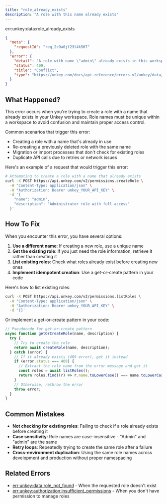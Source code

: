```yaml
---
title: "role_already_exists"
description: "A role with this name already exists"
---
```


<Danger>
err:unkey:data:role_already_exists
</Danger>

```json Example
{
  "meta": {
    "requestId": "req_2c9a0jf23l4k567"
  },
  "error": {
    "detail": "A role with name \"admin\" already exists in this workspace",
    "status": 409,
    "title": "Conflict",
    "type": "https://unkey.com/docs/api-reference/errors-v2/unkey/data/role/duplicate"
  }
}
```

## What Happened?

This error occurs when you're trying to create a role with a name that already exists in your Unkey workspace. Role names must be unique within a workspace to avoid confusion and maintain proper access control.

Common scenarios that trigger this error:

- Creating a role with a name that's already in use
- Re-creating a previously deleted role with the same name
- Migration or import processes that don't check for existing roles
- Duplicate API calls due to retries or network issues

Here's an example of a request that would trigger this error:

```bash
# Attempting to create a role with a name that already exists
curl -X POST https://api.unkey.com/v2/permissions.createRole \
  -H "Content-Type: application/json" \
  -H "Authorization: Bearer unkey_YOUR_API_KEY" \
  -d '{
    "name": "admin",
    "description": "Administrator role with full access"
  }'
```

## How To Fix

When you encounter this error, you have several options:

1. **Use a different name**: If creating a new role, use a unique name
2. **Get the existing role**: If you just need the role information, retrieve it rather than creating it
3. **List existing roles**: Check what roles already exist before creating new ones
4. **Implement idempotent creation**: Use a get-or-create pattern in your code

Here's how to list existing roles:

```bash
curl -X POST https://api.unkey.com/v2/permissions.listRoles \
  -H "Content-Type: application/json" \
  -H "Authorization: Bearer unkey_YOUR_API_KEY" \
  -d '{}'
```

Or implement a get-or-create pattern in your code:

```javascript
// Pseudocode for get-or-create pattern
async function getOrCreateRole(name, description) {
  try {
    // Try to create the role
    return await createRole(name, description);
  } catch (error) {
    // If it already exists (409 error), get it instead
    if (error.status === 409) {
      // Extract the role name from the error message and get it
      const roles = await listRoles();
      return roles.find((r) => r.name.toLowerCase() === name.toLowerCase());
    }
    // Otherwise, rethrow the error
    throw error;
  }
}
```

## Common Mistakes

- **Not checking for existing roles**: Failing to check if a role already exists before creating it
- **Case sensitivity**: Role names are case-insensitive - "Admin" and "admin" are the same
- **Retry loops**: Repeatedly trying to create the same role after a failure
- **Cross-environment duplication**: Using the same role names across development and production without proper namespacing

## Related Errors

- [err:unkey:data:role_not_found](./role_not_found) - When the requested role doesn't exist
- [err:unkey:authorization:insufficient_permissions](../authorization/insufficient_permissions) - When you don't have permission to manage roles
